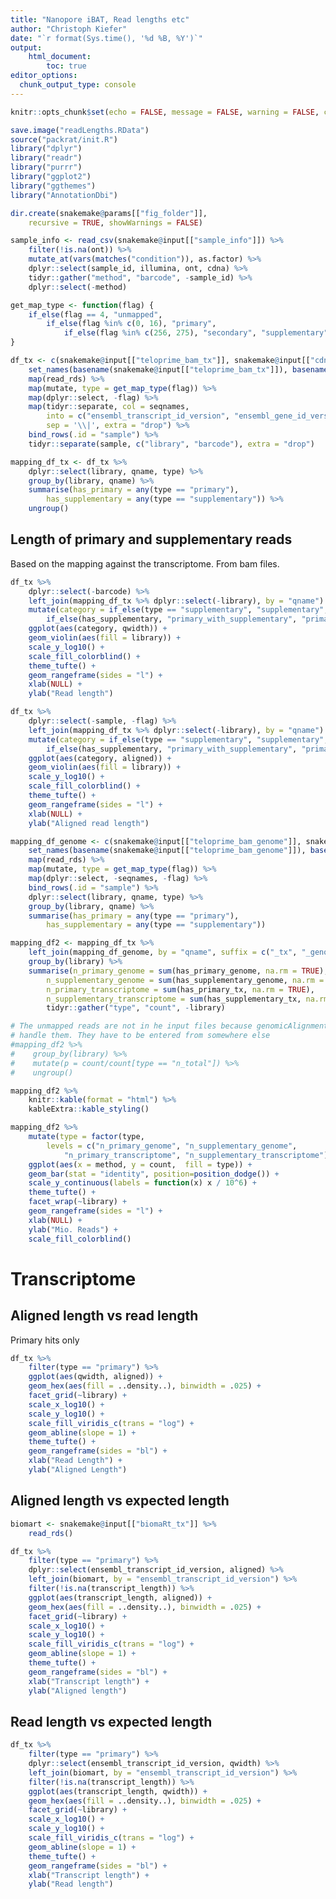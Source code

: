 ```yaml
---
title: "Nanopore iBAT, Read lengths etc"
author: "Christoph Kiefer"
date: "`r format(Sys.time(), '%d %B, %Y')`"
output: 
    html_document:
        toc: true
editor_options:
  chunk_output_type: console
---
```


```r
knitr::opts_chunk$set(echo = FALSE, message = FALSE, warning = FALSE, cache = FALSE)
```

```r
save.image("readLengths.RData")
source("packrat/init.R")
library("dplyr")
library("readr")
library("purrr")
library("ggplot2")
library("ggthemes")
library("AnnotationDbi")
```

```r
dir.create(snakemake@params[["fig_folder"]],
    recursive = TRUE, showWarnings = FALSE)
```

```r
sample_info <- read_csv(snakemake@input[["sample_info"]]) %>% 
    filter(!is.na(ont)) %>%
    mutate_at(vars(matches("condition")), as.factor) %>% 
    dplyr::select(sample_id, illumina, ont, cdna) %>% 
    tidyr::gather("method", "barcode", -sample_id) %>% 
    dplyr::select(-method)
```

```r
get_map_type <- function(flag) {
    if_else(flag == 4, "unmapped",
        if_else(flag %in% c(0, 16), "primary",
            if_else(flag %in% c(256, 275), "secondary", "supplementary")))
}
```

```r
df_tx <- c(snakemake@input[["teloprime_bam_tx"]], snakemake@input[["cdna_bam_tx"]]) %>%
    set_names(basename(snakemake@input[["teloprime_bam_tx"]]), basename(snakemake@input[["cdna_bam_tx"]])) %>% 
    map(read_rds) %>%     
    map(mutate, type = get_map_type(flag)) %>% 
    map(dplyr::select, -flag) %>% 
    map(tidyr::separate, col = seqnames,
        into = c("ensembl_transcript_id_version", "ensembl_gene_id_version"),
        sep = '\\|', extra = "drop") %>% 
    bind_rows(.id = "sample") %>% 
    tidyr::separate(sample, c("library", "barcode"), extra = "drop")
```

```r
mapping_df_tx <- df_tx %>% 
    dplyr::select(library, qname, type) %>% 
    group_by(library, qname) %>% 
    summarise(has_primary = any(type == "primary"),
        has_supplementary = any(type == "supplementary")) %>% 
    ungroup()
```


## Length of primary and supplementary reads

Based on the mapping against the transcriptome. From bam files.

```r
df_tx %>% 
    dplyr::select(-barcode) %>% 
    left_join(mapping_df_tx %>% dplyr::select(-library), by = "qname") %>% 
    mutate(category = if_else(type == "supplementary", "supplementary",
        if_else(has_supplementary, "primary_with_supplementary", "primary_wo_supplementary"))) %>% 
    ggplot(aes(category, qwidth)) + 
    geom_violin(aes(fill = library)) +
    scale_y_log10() +
    scale_fill_colorblind() +
    theme_tufte() +
    geom_rangeframe(sides = "l") +
    xlab(NULL) + 
    ylab("Read length")
```

```r
df_tx %>% 
    dplyr::select(-sample, -flag) %>% 
    left_join(mapping_df_tx %>% dplyr::select(-library), by = "qname") %>% 
    mutate(category = if_else(type == "supplementary", "supplementary",
        if_else(has_supplementary, "primary_with_supplementary", "primary_wo_supplementary"))) %>% 
    ggplot(aes(category, aligned)) + 
    geom_violin(aes(fill = library)) +
    scale_y_log10() +
    scale_fill_colorblind() +
    theme_tufte() +
    geom_rangeframe(sides = "l") +
    xlab(NULL) + 
    ylab("Aligned read length")
```


```r
mapping_df_genome <- c(snakemake@input[["teloprime_bam_genome"]], snakemake@input[["cdna_bam_genome"]]) %>%
    set_names(basename(snakemake@input[["teloprime_bam_genome"]]), basename(snakemake@input[["cdna_bam_genome"]])) %>% 
    map(read_rds) %>%     
    map(mutate, type = get_map_type(flag)) %>% 
    map(dplyr::select, -seqnames, -flag) %>% 
    bind_rows(.id = "sample") %>% 
    dplyr::select(library, qname, type) %>% 
    group_by(library, qname) %>% 
    summarise(has_primary = any(type == "primary"),
        has_supplementary = any(type == "supplementary"))
```


```r
mapping_df2 <- mapping_df_tx %>% 
    left_join(mapping_df_genome, by = "qname", suffix = c("_tx", "_genome")) %>% 
    group_by(library) %>% 
    summarise(n_primary_genome = sum(has_primary_genome, na.rm = TRUE),
        n_supplementary_genome = sum(has_supplementary_genome, na.rm = TRUE),
        n_primary_transcriptome = sum(has_primary_tx, na.rm = TRUE),
        n_supplementary_transcriptome = sum(has_supplementary_tx, na.rm = TRUE)) %>% 
        tidyr::gather("type", "count", -library)

# The unmapped reads are not in he input files because genomicAlignments cannot
# handle them. They have to be entered from somewhere else
#mapping_df2 %>% 
#    group_by(library) %>% 
#    mutate(p = count/count[type == "n_total"]) %>% 
#    ungroup()

mapping_df2 %>% 
    knitr::kable(format = "html") %>%
    kableExtra::kable_styling()

mapping_df2 %>% 
    mutate(type = factor(type, 
        levels = c("n_primary_genome", "n_supplementary_genome",
            "n_primary_transcriptome", "n_supplementary_transcriptome"))) %>% 
    ggplot(aes(x = method, y = count,  fill = type)) +
    geom_bar(stat = "identity", position=position_dodge()) +
    scale_y_continuous(labels = function(x) x / 10^6) +
    theme_tufte() +
    facet_wrap(~library) +
    geom_rangeframe(sides = "l") +
    xlab(NULL) + 
    ylab("Mio. Reads") +
    scale_fill_colorblind()
```

# Transcriptome

## Aligned length vs read length

Primary hits only

```r
df_tx %>% 
    filter(type == "primary") %>% 
    ggplot(aes(qwidth, aligned)) +
    geom_hex(aes(fill = ..density..), binwidth = .025) +
    facet_grid(~library) +
    scale_x_log10() +
    scale_y_log10() +
    scale_fill_viridis_c(trans = "log") +
    geom_abline(slope = 1) +
    theme_tufte() +
    geom_rangeframe(sides = "bl") +
    xlab("Read Length") + 
    ylab("Aligned Length")
```

## Aligned length vs expected length

```r
biomart <- snakemake@input[["biomaRt_tx"]] %>% 
    read_rds()
```

```r
df_tx %>% 
    filter(type == "primary") %>% 
    dplyr::select(ensembl_transcript_id_version, aligned) %>% 
    left_join(biomart, by = "ensembl_transcript_id_version") %>% 
    filter(!is.na(transcript_length)) %>% 
    ggplot(aes(transcript_length, aligned)) +
    geom_hex(aes(fill = ..density..), binwidth = .025) +
    facet_grid(~library) +
    scale_x_log10() +
    scale_y_log10() +
    scale_fill_viridis_c(trans = "log") +
    geom_abline(slope = 1) +
    theme_tufte() +
    geom_rangeframe(sides = "bl") +
    xlab("Transcript length") + 
    ylab("Aligned length")
```

## Read length vs expected length

```r
df_tx %>% 
    filter(type == "primary") %>% 
    dplyr::select(ensembl_transcript_id_version, qwidth) %>% 
    left_join(biomart, by = "ensembl_transcript_id_version") %>% 
    filter(!is.na(transcript_length)) %>% 
    ggplot(aes(transcript_length, qwidth)) +
    geom_hex(aes(fill = ..density..), binwidth = .025) +
    facet_grid(~library) +
    scale_x_log10() +
    scale_y_log10() +
    scale_fill_viridis_c(trans = "log") +
    geom_abline(slope = 1) +
    theme_tufte() +
    geom_rangeframe(sides = "bl") +
    xlab("Transcript length") + 
    ylab("Read length")
```
